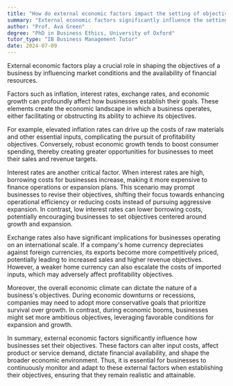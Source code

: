 ```yaml
---
title: "How do external economic factors impact the setting of objectives?"
summary: "External economic factors significantly influence the setting of objectives by affecting market conditions and financial resources."
author: "Prof. Ava Green"
degree: "PhD in Business Ethics, University of Oxford"
tutor_type: "IB Business Management Tutor"
date: 2024-07-09
---
```


External economic factors play a crucial role in shaping the objectives of a business by influencing market conditions and the availability of financial resources.

Factors such as inflation, interest rates, exchange rates, and economic growth can profoundly affect how businesses establish their goals. These elements create the economic landscape in which a business operates, either facilitating or obstructing its ability to achieve its objectives.

For example, elevated inflation rates can drive up the costs of raw materials and other essential inputs, complicating the pursuit of profitability objectives. Conversely, robust economic growth tends to boost consumer spending, thereby creating greater opportunities for businesses to meet their sales and revenue targets.

Interest rates are another critical factor. When interest rates are high, borrowing costs for businesses increase, making it more expensive to finance operations or expansion plans. This scenario may prompt businesses to revise their objectives, shifting their focus towards enhancing operational efficiency or reducing costs instead of pursuing aggressive expansion. In contrast, low interest rates can lower borrowing costs, potentially encouraging businesses to set objectives centered around growth and expansion.

Exchange rates also have significant implications for businesses operating on an international scale. If a company's home currency depreciates against foreign currencies, its exports become more competitively priced, potentially leading to increased sales and higher revenue objectives. However, a weaker home currency can also escalate the costs of imported inputs, which may adversely affect profitability objectives.

Moreover, the overall economic climate can dictate the nature of a business's objectives. During economic downturns or recessions, companies may need to adopt more conservative goals that prioritize survival over growth. In contrast, during economic booms, businesses might set more ambitious objectives, leveraging favorable conditions for expansion and growth.

In summary, external economic factors significantly influence how businesses set their objectives. These factors can alter input costs, affect product or service demand, dictate financial availability, and shape the broader economic environment. Thus, it is essential for businesses to continuously monitor and adapt to these external factors when establishing their objectives, ensuring that they remain realistic and attainable.
    